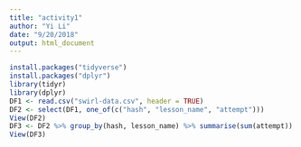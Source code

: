 ```yaml
---
title: "activity1"
author: "Yi Li"
date: "9/20/2018"
output: html_document
---
```


```r
install.packages("tidyverse")
install.packages("dplyr")
library(tidyr)
library(dplyr)
DF1 <- read.csv("swirl-data.csv", header = TRUE)
DF2 <- select(DF1, one_of(c("hash", "lesson_name", "attempt")))
View(DF2)
DF3 <- DF2 %>% group_by(hash, lesson_name) %>% summarise(sum(attempt))
View(DF3)
```

